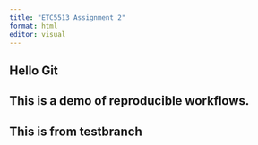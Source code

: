 ```yaml
---
title: "ETC5513 Assignment 2"
format: html
editor: visual
---
```


## Hello Git

## This is a demo of reproducible workflows.

## This is from testbranch

## 

